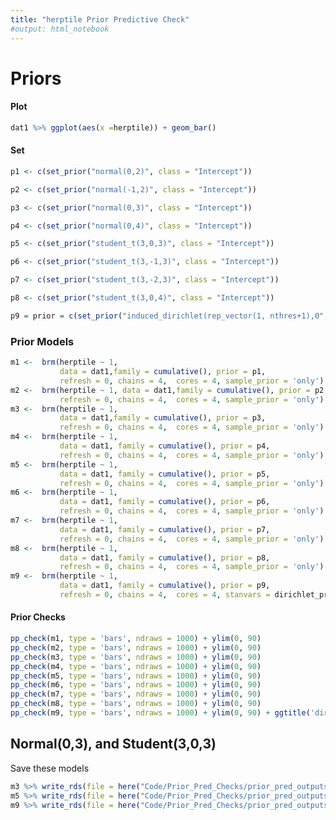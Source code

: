 ```yaml
---
title: "herptile Prior Predictive Check"
#output: html_notebook
---
```


# Priors

#### Plot

```r
dat1 %>% ggplot(aes(x =herptile)) + geom_bar()
```

#### Set
```r
p1 <- c(set_prior("normal(0,2)", class = "Intercept"))

p2 <- c(set_prior("normal(-1,2)", class = "Intercept"))

p3 <- c(set_prior("normal(0,3)", class = "Intercept"))

p4 <- c(set_prior("normal(0,4)", class = "Intercept"))

p5 <- c(set_prior("student_t(3,0,3)", class = "Intercept"))

p6 <- c(set_prior("student_t(3,-1,3)", class = "Intercept"))

p7 <- c(set_prior("student_t(3,-2,3)", class = "Intercept"))

p8 <- c(set_prior("student_t(3,0,4)", class = "Intercept"))

p9 = prior = c(set_prior("induced_dirichlet(rep_vector(1, nthres+1),0", class = "Intercept"))
```

### Prior Models
```r
m1 <-  brm(herptile ~ 1, 
           data = dat1,family = cumulative(), prior = p1,
           refresh = 0, chains = 4,  cores = 4, sample_prior = 'only')
m2 <-  brm(herptile ~ 1, data = dat1,family = cumulative(), prior = p2,
           refresh = 0, chains = 4,  cores = 4, sample_prior = 'only')
m3 <-  brm(herptile ~ 1, 
           data = dat1,family = cumulative(), prior = p3,
           refresh = 0, chains = 4,  cores = 4, sample_prior = 'only')
m4 <-  brm(herptile ~ 1, 
           data = dat1, family = cumulative(), prior = p4,
           refresh = 0, chains = 4,  cores = 4, sample_prior = 'only')
m5 <-  brm(herptile ~ 1, 
           data = dat1, family = cumulative(), prior = p5,
           refresh = 0, chains = 4,  cores = 4, sample_prior = 'only')
m6 <-  brm(herptile ~ 1, 
           data = dat1, family = cumulative(), prior = p6,
           refresh = 0, chains = 4,  cores = 4, sample_prior = 'only')
m7 <-  brm(herptile ~ 1, 
           data = dat1, family = cumulative(), prior = p7,
           refresh = 0, chains = 4,  cores = 4, sample_prior = 'only')
m8 <-  brm(herptile ~ 1, 
           data = dat1, family = cumulative(), prior = p8,
           refresh = 0, chains = 4,  cores = 4, sample_prior = 'only')
m9 <-  brm(herptile ~ 1, 
           data = dat1, family = cumulative(), prior = p9,
           refresh = 0, chains = 4,  cores = 4, stanvars = dirichlet_prior_stanvar, sample_prior = 'only')
```

#### Prior Checks  
```r
pp_check(m1, type = 'bars', ndraws = 1000) + ylim(0, 90)
pp_check(m2, type = 'bars', ndraws = 1000) + ylim(0, 90) 
pp_check(m3, type = 'bars', ndraws = 1000) + ylim(0, 90)
pp_check(m4, type = 'bars', ndraws = 1000) + ylim(0, 90)
pp_check(m5, type = 'bars', ndraws = 1000) + ylim(0, 90)
pp_check(m6, type = 'bars', ndraws = 1000) + ylim(0, 90)
pp_check(m7, type = 'bars', ndraws = 1000) + ylim(0, 90)
pp_check(m8, type = 'bars', ndraws = 1000) + ylim(0, 90) 
pp_check(m9, type = 'bars', ndraws = 1000) + ylim(0, 90) + ggtitle('dirichlet')
```

## Normal(0,3), and Student(3,0,3)
Save these models
```r
m3 %>% write_rds(file = here("Code/Prior_Pred_Checks/prior_pred_outputs", "herptile_N03.Rds"))
m5 %>% write_rds(file = here("Code/Prior_Pred_Checks/prior_pred_outputs", "herptile_S303.Rds"))
m9 %>% write_rds(file = here("Code/Prior_Pred_Checks/prior_pred_outputs", "herptile_D.Rds"))
```


